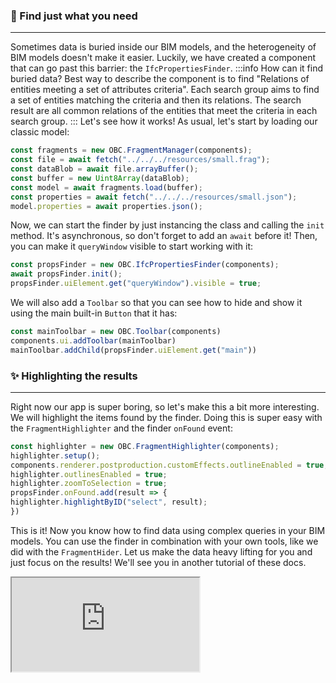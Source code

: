 ### 🔎 Find just what you need
___
Sometimes data is buried inside our BIM models, and the
heterogeneity of BIM models doesn't make it easier. Luckily,
we have created a component that can go past this barrier:
the `IfcPropertiesFinder`.
:::info How can it find buried data?
Best way to describe the component is to find "Relations of entities meeting a set of attributes criteria".
Each search group aims to find a set of entities matching the criteria and then its relations.
The search result are all common relations of the entities that meet the criteria in each search group.
:::
Let's see how it works! As usual, let's start by loading our
classic model:

```js
const fragments = new OBC.FragmentManager(components);
const file = await fetch("../../../resources/small.frag");
const dataBlob = await file.arrayBuffer();
const buffer = new Uint8Array(dataBlob);
const model = await fragments.load(buffer);
const properties = await fetch("../../../resources/small.json");
model.properties = await properties.json();
```
Now, we can start the finder by just instancing the class and
calling the `init` method. It's asynchronous, so don't forget
to add an `await` before it! Then, you can make it `queryWindow`
visible to start working with it:

```js
const propsFinder = new OBC.IfcPropertiesFinder(components);
await propsFinder.init();
propsFinder.uiElement.get("queryWindow").visible = true;
```
We will also add a `Toolbar` so that you can see how to hide and
show it using the main built-in `Button` that it has:

```js
const mainToolbar = new OBC.Toolbar(components)
components.ui.addToolbar(mainToolbar)
mainToolbar.addChild(propsFinder.uiElement.get("main"))
```
### ✨ Highlighting the results
___
Right now our app is super boring, so let's make this a bit more
interesting. We will highlight the items found by the finder.
Doing this is super easy with the `FragmentHighlighter` and the
finder `onFound` event:

```js
const highlighter = new OBC.FragmentHighlighter(components);
highlighter.setup();
components.renderer.postproduction.customEffects.outlineEnabled = true;
highlighter.outlinesEnabled = true;
highlighter.zoomToSelection = true;
propsFinder.onFound.add(result => {
highlighter.highlightByID("select", result);
})
```
This is it! Now you know how to find data using complex queries
in your BIM models. You can use the finder in combination
with your own tools, like we did with the `FragmentHider`. Let us
make the data heavy lifting for you and just focus on the results!
We'll see you in another tutorial of these docs.


  <iframe src="https://thatopen.github.io/engine_components/src/ifc/IfcPropertiesFinder/index.html"></iframe>

  